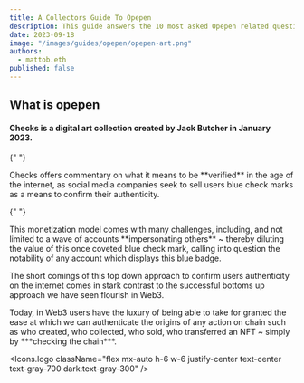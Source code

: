 ```yaml
---
title: A Collectors Guide To Opepen
description: This guide answers the 10 most asked Opepen related questions
date: 2023-09-18
image: "/images/guides/opepen/opepen-art.png"
authors:
  - mattob.eth
published: false
---
```


<ReadingProgressBar />

## What is opepen
<Accordion title="What is Opepen" slug="what-is-opepen"  readingTimeInMinutes={2}>
<article className="prose">
<h4>Checks is a digital art collection created by Jack Butcher in January 2023.</h4>

{" "}

<p>
Checks offers commentary on what it means to be **verified** in the age of the
internet, as social media companies seek to sell users blue check marks as a
means to confirm their authenticity.
</p>

{" "}

<p>
This monetization model comes with many challenges, including, and not limited
to a wave of accounts **impersonating others** ~ thereby diluting the value of
this once coveted blue check mark, calling into question the notability of any
account which displays this blue badge.
</p>

<Tweet id="1623502995311718400" />

<p>
The short comings of this top down approach to confirm users authenticity on
the internet comes in stark contrast to the successful bottoms up approach we
have seen flourish in Web3.
</p>

<p>Today, in Web3 users have the luxury of being able to take for granted the ease at which we can authenticate the origins of any action on chain such as who created, who collected, who sold, who transferred an NFT ~ simply by ***checking the chain***.</p>
</article>

</Accordion>

<Icons.logo className="flex mx-auto h-6 w-6 justify-center text-center text-gray-700 dark:text-gray-300" />
